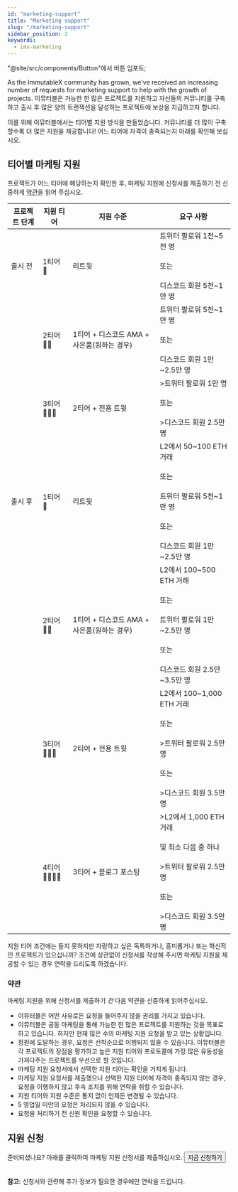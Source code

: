 ```yaml
---
id: "marketing-support"
title: "Marketing support"
slug: "/marketing-support"
sidebar_position: 2
keywords:
  - imx-marketing
---
```


"@site/src/components/Button"에서 버튼 임포트;

As the ImmutableX community has grown, we've received an increasing number of requests for marketing support to help with the growth of projects. 이뮤터블은 가능한 한 많은 프로젝트를 지원하고 자신들의 커뮤니티를 구축하고 출시 후 많은 양의 트랜잭션을 달성하는 프로젝트에 보상을 지급하고자 합니다.

이를 위해 이뮤터블에서는 티어별 지원 방식을 만들었습니다. 커뮤니티를 더 많이 구축할수록 더 많은 지원을 제공합니다! 어느 티어에 자격이 충족되는지 아래를 확인해 보십시오.

## 티어별 마케팅 지원

프로젝트가 어느 티어에 해당하는지 확인한 후, 마케팅 지원에 신청서를 제출하기 전 신중하게 [약관](#terms-and-conditions)을 읽어 주십시오.

<table>
  <thead>
    <tr><th>프로젝트 단계</th><th>지원 티어</th><th>지원 수준</th><th>요구 사항</th></tr>
  </thead>
  <tbody>
    <tr><td>출시 전</td><td>1티어 🎉</td><td>리트윗</td><td>트위터 팔로워 1천~5천 명<br /><br />
또는<br /><br />
디스코드 회원 5천~1만 명</td></tr><tr><td></td><td>2티어 🎉🎉</td><td>1티어 + 디스코드 AMA + 사은품(원하는 경우)</td><td>트위터 팔로워 5천~1만 명<br /><br />
또는<br /><br />
디스코드 회원 1만~2.5만 명</td></tr><tr><td></td><td>3티어 🎉🎉🎉</td><td>2티어 + 전용 트윗</td><td>&gt;트위터 팔로워 1만 명<br /><br />
또는<br /><br />
&gt;디스코드 회원 2.5만 명</td></tr><tr><td>출시 후</td><td>1티어 🎉</td><td>리트윗</td><td>L2에서 50~100 ETH 거래<br /><br />
또는<br /><br />
트위터 팔로워 5천~1만 명<br /><br />
또는<br /><br />
디스코드 회원 1만~2.5만 명</td></tr><tr><td></td><td>2티어 🎉🎉</td><td>1티어 + 디스코드 AMA + 사은품(원하는 경우)</td><td>L2에서 100~500 ETH 거래<br /><br />
또는<br /><br />
트위터 팔로워 1만~2.5만 명<br /><br />
또는<br /><br />
디스코드 회원 2.5만~3.5만 명</td></tr><tr><td></td><td>3티어 🎉🎉🎉</td><td>2티어 + 전용 트윗</td><td>L2에서 100~1,000 ETH 거래<br /><br />
또는<br /><br />
&gt;트위터 팔로워 2.5만 명<br /><br />
또는<br /><br />
&gt;디스코드 회원 3.5만 명</td></tr><tr><td></td><td>4티어 🎉🎉🎉🎉</td><td>3티어 + 블로그 포스팅</td><td>&gt;L2에서 1,000 ETH 거래<br /><br />
및 최소 다음 중 하나<br /><br />
&gt;트위터 팔로워 2.5만 명<br /><br />
또는<br /><br />
&gt;디스코드 회원 3.5만 명</td></tr></tbody></table>

지원 티어 조건에는 들지 못하지만 자랑하고 싶은 독특하거나, 흥미롭거나 또는 혁신적인 프로젝트가 있으십니까? 조건에 상관없이 신청서를 작성해 주시면 마케팅 지원을 제공할 수 있는 경우 연락을 드리도록 하겠습니다.

### 약관

마케팅 지원을 위해 신청서를 제출하기 _전_ 다음 약관을 신중하게 읽어주십시오.

- 이뮤터블은 어떤 사유로든 요청을 들어주지 않을 권리를 가지고 있습니다.
- 이뮤터블은 공동 마케팅을 통해 가능한 한 많은 프로젝트를 지원하는 것을 목표로 하고 있습니다. 하지만 현재 많은 수의 마케팅 지원 요청을 받고 있는 상황입니다.
- 정원에 도달하는 경우, 요청은 선착순으로 이행되지 않을 수 있습니다. 이뮤터블은 각 프로젝트의 장점을 평가하고 높은 지원 티어와 프로토콜에 가장 많은 유동성을 가져다주는 프로젝트를 우선으로 할 것입니다.
- 마케팅 지원 요청서에서 선택한 지원 티어는 확인을 거치게 됩니다.
- 마케팅 지원 요청서를 제출했으나 선택한 지원 티어에 자격이 충족되지 않는 경우, 요청을 이행하지 않고 후속 조치를 위해 연락을 취할 수 있습니다.
- 지원 티어와 지원 수준은 통지 없이 언제든 변경될 수 있습니다.
- 5 영업일 미만의 요청은 처리되지 않을 수 있습니다.
- 요청을 처리하기 전 신원 확인을 요청할 수 있습니다.

## 지원 신청

준비되셨나요? 아래를 클릭하여 마케팅 지원 신청서를 제출하십시오.
<a href="https://godsunchained2.typeform.com/to/pOZSdsQW"><Button>지금 신청하기</Button></a>
<br /><br />


**참고:** 신청서와 관련해 추가 정보가 필요한 경우에만 연락을 드립니다.
